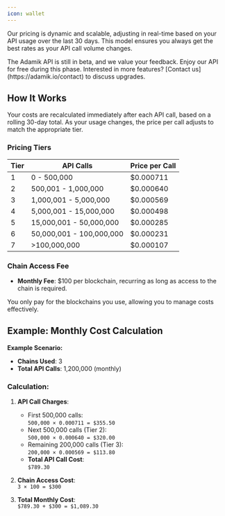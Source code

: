 ```yaml
---
icon: wallet
---
```


Our pricing is dynamic and scalable, adjusting in real-time based on your API usage over the last 30 days. This model ensures you always get the best rates as your API call volume changes.

<Info>
  The Adamik API is still in beta, and we value your feedback. Enjoy our API for
  free during this phase. Interested in more features? [Contact
  us](https://adamik.io/contact) to discuss upgrades.
</Info>

## How It Works

Your costs are recalculated immediately after each API call, based on a rolling 30-day total. As your usage changes, the price per call adjusts to match the appropriate tier.

### Pricing Tiers

<table>
  <thead>
    <tr>
      <th style={{ textAlign: "center" }}>Tier</th>
      <th>API Calls</th>
      <th>Price per Call</th>
    </tr>
  </thead>
  <tbody>
    <tr>
      <td style={{ textAlign: "center" }}>1</td>
      <td style={{ whiteSpace: "nowrap" }}>0&nbsp;-&nbsp;500,000</td>
      <td>$0.000711</td>
    </tr>
    <tr>
      <td style={{ textAlign: "center" }}>2</td>
      <td style={{ whiteSpace: "nowrap" }}>500,001&nbsp;-&nbsp;1,000,000</td>
      <td>$0.000640</td>
    </tr>
    <tr>
      <td style={{ textAlign: "center" }}>3</td>
      <td style={{ whiteSpace: "nowrap" }}>1,000,001&nbsp;-&nbsp;5,000,000</td>
      <td>$0.000569</td>
    </tr>
    <tr>
      <td style={{ textAlign: "center" }}>4</td>
      <td style={{ whiteSpace: "nowrap" }}>5,000,001&nbsp;-&nbsp;15,000,000</td>
      <td>$0.000498</td>
    </tr>
    <tr>
      <td style={{ textAlign: "center" }}>5</td>
      <td style={{ whiteSpace: "nowrap" }}>
        15,000,001&nbsp;-&nbsp;50,000,000
      </td>
      <td>$0.000285</td>
    </tr>
    <tr>
      <td style={{ textAlign: "center" }}>6</td>
      <td style={{ whiteSpace: "nowrap" }}>
        50,000,001&nbsp;-&nbsp;100,000,000
      </td>
      <td>$0.000231</td>
    </tr>
    <tr>
      <td style={{ textAlign: "center" }}>7</td>
      <td style={{ whiteSpace: "nowrap" }}>&gt;100,000,000</td>
      <td>$0.000107</td>
    </tr>
  </tbody>
</table>

### Chain Access Fee

- **Monthly Fee**: $100 per blockchain, recurring as long as access to the chain is required.

You only pay for the blockchains you use, allowing you to manage costs effectively.

## Example: Monthly Cost Calculation

**Example Scenario:**

- **Chains Used**: 3
- **Total API Calls**: 1,200,000 (monthly)

### Calculation:

1. **API Call Charges**:

   - First 500,000 calls:  
     `500,000 × 0.000711 = $355.50`
   - Next 500,000 calls (Tier 2):  
     `500,000 × 0.000640 = $320.00`
   - Remaining 200,000 calls (Tier 3):  
     `200,000 × 0.000569 = $113.80`
   - **Total API Call Cost**:  
     `$789.30`

2. **Chain Access Cost**:  
   `3 × 100 = $300`

3. **Total Monthly Cost**:  
   `$789.30 + $300 = $1,089.30`
